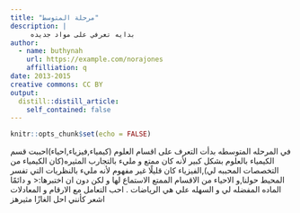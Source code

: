 ```yaml
---
title: "مرحلة المتوسط"
description: |
     بدايه تعرفي على مواد جديده
author:
  - name: buthynah
    url: https://example.com/norajones
    affilliation: q
date: 2013-2015
creative commons: CC BY
output:
  distill::distill_article:
    self_contained: false
---
```



```r
knitr::opts_chunk$set(echo = FALSE)
```



في المرحله المتوسطه بدأت التعرف على اقسام العلوم (كيمياء,فيزياء,احياء)احببت قسم الكيمياء بالعلوم بشكل كبير لأنه كان ممتع و مليء بالتجارب المثيره(كان الكيمياء من التخصصات المحببه لي),الفيزياء كان قليلًا غير مفهوم لأنه مليء بالنظريات التي تفسر المحيط حولنا,و الاحياء من الاقسام الممتع الاستماع لها و لكن دون ان اختبرها:< 
و دائمًا الماده المفضله لي و السهله علي هي الرياضات .
احب التعامل مع الارقام و المعادلات اشعر كأنني احل الغازًا مثيرهز